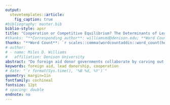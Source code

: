 ```yaml
---
output: 
  stevetemplates::article:
    fig_caption: true
#bibliography: master.bib
biblio-style: apsr
title: "Cooperation or Competitive Equilibrium? The Determinants of Lead Donorship in International Development"
#thanks: "**Corresponding author**: williamsmd@denison.edu; **Word Count**: `r scales::comma(wordcountaddin::word_count(here::here('03_report', '01_draft.Rmd')))`"
thanks: "**Word Count**: `r scales::comma(wordcountaddin::word_count(here::here('03_report', '01_draft.Rmd')))`"
# author:
# - name: Miles D. Williams
#   affiliation: Denison University
abstract: "Do foreign aid donor governments collaborate by carving out spheres of influence in the pursuit of private foreign policy objectives while simultaneously minimizing free-riding in support of public goods? This study seeks to answer this question by leveraging a concept called lead donorship and novel measures that help to triangulate foreign aid's private and public goods benefits. The findings, based on a semi-parametric modeling approach, reveal a lack of systematic donor cooperation in foreign aid allocation, raising questions about its impact on aid effectiveness. These results contribute to the understanding of cooperation failure in aid allocation and its policy implications."
keywords: foreign aid, lead donorship, cooperation
# date: "`r format(Sys.time(), '%B %d, %Y')`"
geometry: margin=1in
fontfamily: cochineal
fontsize: 12pt
# spacing: double
endnote: no
---
```


\thispagestyle{empty}